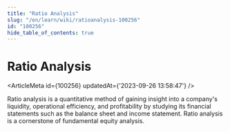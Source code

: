 ```yaml
---
title: "Ratio Analysis"
slug: "/en/learn/wiki/ratioanalysis-100256"
id: "100256"
hide_table_of_contents: true
---
```



# Ratio Analysis

<ArticleMeta id={100256} updatedAt={'2023-09-26 13:58:47'} />
<div className='border-solid border-b border-t-0 my-4 border-[var(--ifm-color-gray-300)]' />

Ratio analysis is a quantitative method of gaining insight into a company's liquidity, operational efficiency, and profitability by studying its financial statements such as the balance sheet and income statement. Ratio analysis is a cornerstone of fundamental equity analysis.

